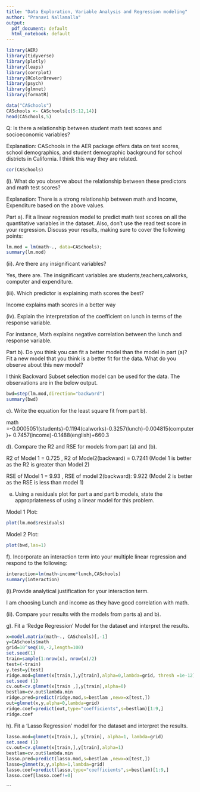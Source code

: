 ```yaml
---
title: "Data Exploration, Variable Analysis and Regression modeling"
author: "Pranavi Nallamalla"
output:
  pdf_document: default
  html_notebook: default
---
```


```r
library(AER)
library(tidyverse)
library(plotly)
library(leaps)
library(corrplot)
library(RColorBrewer)
library(psych)
library(glmnet)
library(formatR)
```

```r
data("CASchools")
CASchools <- CASchools[c(5:12,14)]
head(CASchools,5)
```

Q: Is there a relationship between student math test scores and socioeconomic variables?

Explanation: CASchools in the AER package offers data on test scores, school demographics, and student demographic background for school districts in California. I think this way they are related.

```r
cor(CASchools)
```
(i). What do you observe about the relationship between these predictors and math test scores?

Explanation: There is a strong relationship between math and Income, Expenditure based on the above values.

Part a). Fit a linear regression model to predict math test scores on all the quantitative variables in the dataset. Also, don’t use the read test score in your regression. Discuss your results, making sure to cover the following points:

```r
lm.mod = lm(math~., data=CASchools);
summary(lm.mod)
```

(ii). Are there any insignificant variables?

Yes, there are. The insignificant variables are students,teachers,calworks, computer and expenditure.

(iii). Which predictor is explaining math scores the best?

Income explains math scores in a better way

(iv). Explain the interpretation of the coefficient on lunch in terms of the response variable.

For instance, Math explains negative correlation between the lunch and response variable.

Part b). Do you think you can fit a better model than the model in part (a)? Fit a new model that you think is a better fit for the data. What do you observe about this new model?

I think Backward Subset selection model can be used for the data. The observations are in the below output.

```r
bwd=step(lm.mod,direction="backward")
summary(bwd)
```
c). Write the equation for the least square fit from part b).

math =-0.0005051(students)-0.1194(calworks)-0.3257(lunch)-0.004815(computer)+ 0.7457(income)-0.1488(english)+660.3


d). Compare the R2 and RSE for models from part (a) and (b).

R2 of Model 1 = 0.725 , R2 of Model2(backward) = 0.7241 (Model 1 is better as the R2 is greater than Model 2)
 
RSE of Model 1 = 9.93 , RSE of model 2(backward): 9.922  (Model 2 is better as the RSE is less than model 1)

e) Using a residuals plot for part a and part b models, state the appropriateness of using a linear model for this problem.

Model 1 Plot:
```r
plot(lm.mod$residuals)
```

Model 2 Plot:
```r
plot(bwd,las=1)
```
f). Incorporate an interaction term into your multiple linear regression and respond to the following:


```r
interaction=lm(math~income*lunch,CASchools) 
summary(interaction)
```
(i).Provide analytical justification for your interaction term.

I am choosing Lunch and income as they have good correlation with math.

(ii). Compare your results with the models from parts a) and b).


g). Fit a 'Redge Regression' Model for the dataset and interpret the results.
```r
x=model.matrix(math~., CASchools)[,-1]
y=CASchools$math
grid=10^seq(10,-2,length=100)
set.seed(1)
train=sample(1:nrow(x), nrow(x)/2)
test=(-train)
y.test=y[test]
ridge.mod=glmnet(x[train,],y[train],alpha=0,lambda=grid, thresh =1e-12)
set.seed (1)
cv.out=cv.glmnet(x[train ,],y[train],alpha=0)
bestlam=cv.out$lambda.min
ridge.pred=predict(ridge.mod,s=bestlam ,newx=x[test,])
out=glmnet(x,y,alpha=0,lambda=grid)
ridge.coef=predict(out,type="coefficients",s=bestlam)[1:9,]
ridge.coef

```


h). Fit a 'Lasso Regression' model for the dataset and interpret the results.

```r

lasso.mod=glmnet(x[train,], y[train], alpha=1, lambda=grid)
set.seed (1)
cv.out=cv.glmnet(x[train,],y[train],alpha=1)
bestlam=cv.out$lambda.min
lasso.pred=predict(lasso.mod,s=bestlam ,newx=x[test,])
lasso=glmnet(x,y,alpha=1,lambda=grid)
lasso.coef=predict(lasso,type="coefficients",s=bestlam)[1:9,]
lasso.coef[lasso.coef!=0]

```

```

